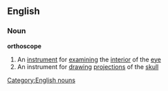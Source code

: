 ==English==
===Noun===
'''orthoscope'''
#An [[instrument]] for [[examining]] the [[interior]] of the [[eye]]
#An instrument for [[drawing]] [[projection]]s of the [[skull]]
[[Category:English nouns]]